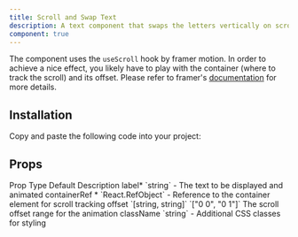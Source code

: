 ```yaml
---
title: Scroll and Swap Text
description: A text component that swaps the letters vertically on scroll.
component: true
---
```


<ComponentPreview name="scroll-and-swap-text-demo" />

The component uses the `useScroll` hook by framer motion. In order to achieve a nice effect, you likely have to play with the container (where to track the scroll) and its offset. Please refer to framer's [documentation](https://www.framer.com/motion/use-scroll/) for more details.

## Installation

<Steps>

<Step>Copy and paste the following code into your project:</Step>

<ComponentSource name="scroll-and-swap-text" />

</Steps>



## Props

<Table>
  <TableHeader>
    <TableRow>
      <TableHead>Prop</TableHead>
      <TableHead>Type</TableHead>
      <TableHead>Default</TableHead>
      <TableHead>Description</TableHead>
    </TableRow>
  </TableHeader>
  <TableBody>
    <TableRow>
      <TableCell>label<span className="text-red-500">*</span></TableCell>
      <TableCell>`string`</TableCell>
      <TableCell>-</TableCell>
      <TableCell>The text to be displayed and animated</TableCell>
    </TableRow>
     <TableRow>
      <TableCell>containerRef <span className="text-red-500">*</span></TableCell>
      <TableCell>`React.RefObject<HTMLSpanElement>`</TableCell>
      <TableCell>-</TableCell>
      <TableCell>Reference to the container element for scroll tracking</TableCell>
    </TableRow>
    <TableRow>
      <TableCell>offset</TableCell>
      <TableCell>`[string, string]`</TableCell>
      <TableCell>`["0 0", "0 1"]`</TableCell>
      <TableCell>The scroll offset range for the animation</TableCell>
    </TableRow>
    <TableRow>
      <TableCell>className</TableCell>
      <TableCell>`string`</TableCell>
      <TableCell>-</TableCell>
      <TableCell>Additional CSS classes for styling</TableCell>
    </TableRow>
  </TableBody>
</Table>

